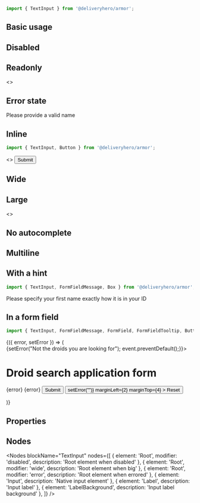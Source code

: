 
<Meta title="Components/TextInput" component={TextInput} />

~~~js
import { TextInput } from '@deliveryhero/armor';
~~~

## Basic usage

<Preview>
    <Story name="Basic usage" height="100px">
        <TextInput label="First name" name="first_name" />
    </Story>
</Preview>

## Disabled

<Preview>
    <Story name="Disabled" height="100px">
        <TextInput label="First name" name="first_name" disabled />
    </Story>
</Preview>

## Readonly

<Preview>
    <Story name="Readonly" height="100px">
        <>
            <TextInput label="First name" name="first_name" readOnly defaultValue="Joe" />
            <TextInput label="Last name missing" name="last_name" readOnly marginLeft={2} />
        </>
    </Story>
</Preview>

## Error state

<Preview>
    <Story name="Error state" height="100px">
        <FormField autoMargin>
                <TextInput label="First name" name="first_name" defaultValue="42" error />
            <FormFieldMessage error oneLine>
                Please provide a valid name
            </FormFieldMessage>
        </FormField>
    </Story>
</Preview>

## Inline

~~~js
import { TextInput, Button } from '@deliveryhero/armor';
~~~

<Preview>
    <Story name="Inline" height="100px">
        <>
            <TextInput label="First name" name="first_name" defaultValue="Joe" />
            <TextInput label="Last name" name="last_name" defaultValue="Smith" marginLeft={2} />
            <Button marginLeft={2}>Submit</Button>
        </>
    </Story>
</Preview>

## Wide

<Preview>
    <Story name="Wide" height="100px">
        <TextInput label="First name" name="first_name" wide />
    </Story>
</Preview>

## Large

<Preview>
    <Story name="Large" height="100px">
        <>
            <TextInput label="First name" name="first_name" defaultValue="Joe" />
            <TextInput label="Last name" name="last_name" defaultValue="Smith" marginLeft={2} large />
        </>
    </Story>
</Preview>

## No autocomplete

<Preview>
    <Story name="No autocomplete" height="100px">
        <TextInput label="First name" name="first_name" autoComplete="off" />
    </Story>
</Preview>

## Multiline

<Preview>
    <Story name="Multiline" height="240px">
        <TextInput label="Tell me how you have spent your summer" name="essay" multiline rows={5} minWidth="50%" />
    </Story>
</Preview>

## With a hint

~~~js
import { TextInput, FormFieldMessage, Box } from '@deliveryhero/armor';
~~~

<Preview>
    <Story name="With a hint" height="100px">
        <Box width="50%">
            <TextInput label="First name" name="first_name" defaultValue="Joe" wide />
            <FormFieldMessage>Please specify your first name exactly how it is in your ID</FormFieldMessage>
        </Box>
    </Story>
</Preview>

## In a form field

~~~js
import { TextInput, FormFieldMessage, FormField, FormFieldTooltip, Button } from '@deliveryhero/armor';
~~~

<Preview>
    <Story name="In a form field" height="320px">
        <StoryHelper>
            {({ error, setError }) => (
    <form onSubmit={(event) => {setError("Not the droids you are looking for"); event.preventDefault();}}>
        <h1>Droid search application form</h1>
        <FormField width="50%">
            <TextInput
                label="Droid name"
                name="droid_name"
                error={!!error}
                wide
            />
            <FormFieldMessage error oneLine>
                {error}
            </FormFieldMessage>
            <FormFieldTooltip visible={!!error}>
                {error}
            </FormFieldTooltip>
        </FormField>
        <FormField width="50%">
            <TextInput
                label="Owner name"
                name="owner_name"
                wide
            />
        </FormField>
        <Button
            type="submit"
            marginTop={4}
        >
            Submit
        </Button>
        <Button
            tertiary
            onClick={() => setError("")}
            marginLeft={2}
            marginTop={4}
        >
            Reset
        </Button>
    </form>
)}
</StoryHelper>
    </Story>
</Preview>

## Properties

<Props of={TextInput} />

## Nodes

<Nodes 
    blockName="TextInput"
    nodes={[
        { element: 'Root', modifier: 'disabled', description: 'Root element when disabled' },
        { element: 'Root', modifier: 'wide', description: 'Root element when big' },
        { element: 'Root', modifier: 'error', description: 'Root element when errored' },
        { element: 'Input', description: 'Native input element' },
        { element: 'Label', description: 'Input label' },
        { element: 'LabelBackground', description: 'Input label background' },
    ]}
/>
